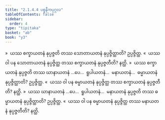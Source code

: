```yaml
---
title: "2.1.4.4 ပစ္စနီကပုဂ္ဂလ"
tableOfContents: false
sidebar:
  order: 4
type: "tipitaka"
basket: "ab"
book: "y3"
---
```



<DynamicBreadcrumb />

<Division number="79" book="y3" e="ch" v="33" p="107">

<Paragraph number="723" book="y3">
»  ယဿ စက္ခာယတနံ နုပ္ပဇ္ဇတိ တဿ သောတာယတနံ နုပ္ပဇ္ဇိတ္ထာတိ? ဥပ္ပဇ္ဇိတ္ထ.
</Paragraph>

<Paragraph number="724" book="y3">
«  ယဿ ဝါ ပန သောတာယတနံ နုပ္ပဇ္ဇိတ္ထ တဿ စက္ခာယတနံ နုပ္ပဇ္ဇတီတိ? နတ္ထိ.
</Paragraph>

<Paragraph number="725" book="y3">
»  ယဿ စက္ခာယတနံ နုပ္ပဇ္ဇတိ တဿ ဃာနာယတနံ …ပေ…  ရူပါယတနံ…  မနာယတနံ…  ဓမ္မာယတနံ နုပ္ပဇ္ဇိတ္ထာတိ? ဥပ္ပဇ္ဇိတ္ထ.
</Paragraph>

<Paragraph number="726" book="y3">
«  ယဿ ဝါ ပန ဓမ္မာယတနံ နုပ္ပဇ္ဇိတ္ထ တဿ စက္ခာယတနံ နုပ္ပဇ္ဇတီတိ? နတ္ထိ.
</Paragraph>

</Division>
<Division number="80" book="y3" e="ch" v="33" p="107">

<Paragraph number="727" book="y3">
»  ယဿ ဃာနာယတနံ …ပေ…  ရူပါယတနံ…  မနာယတနံ နုပ္ပဇ္ဇတိ တဿ ဓမ္မာယတနံ နုပ္ပဇ္ဇိတ္ထာတိ? ဥပ္ပဇ္ဇိတ္ထ.
</Paragraph>

<Paragraph number="728" book="y3">
«  ယဿ ဝါ ပန ဓမ္မာယတနံ နုပ္ပဇ္ဇိတ္ထ တဿ မနာယတနံ နုပ္ပဇ္ဇတီတိ? နတ္ထိ.
</Paragraph>
</Division>